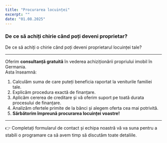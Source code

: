 ```yaml
---
title: "Procurarea locuinței"
excerpt: ""
date: "01.08.2025"
---
```


### De ce să achiți chirie când poți deveni proprietar?

De ce să achiți o chirie când poți deveni proprietarul locuinței tale?

---

Oferim **consultanță gratuită** în vederea achiziționării propriului imobil în Germania.  
Asta înseamnă:

1. Calculăm suma de care puteți beneficia raportat la veniturile familiei tale.
2. Explicăm procedura exactă de finanțare.
3. Aplicăm cererea de creditare și vă oferim suport pe toată durata procesului de finanțare.
4. Analizăm ofertele primite de la bănci și alegem oferta cea mai potrivită.
5. **Sărbătorim împreună procurarea locuinței voastre!**

---

👉 Completați formularul de contact și echipa noastră vă va suna pentru a stabili o programare ca să avem timp să discutăm toate detaliile.
